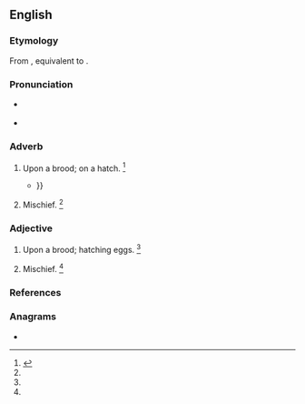 ==English==

===Etymology===
From {{etyl|enm|en}} {{m|enm|abrod}}, equivalent to {{prefix|en|a|brood}}.

===Pronunciation===
* {{a|US}} {{IPA|/əˈbɹud/|lang=en}}
* {{rhymes|uːd|lang=en}}

===Adverb===
{{en-adv}}

# {{lb|en|obsolete}} Upon a brood; on a hatch. {{defdate|Attested from around (1150 to 1350) until the late 19<sup>th</sup> century.}}<ref name=SOED>{{R:SOED5|page=8}}</ref>
#* {{quote-book|lang=en|year=1821|author=George D'Oyly, Hendrik Slatius, Henry Wharton|title=The life of William Sancroft, Archbishop of Canterbury|passage=The word in the original (as St. Hierom tells us from the Hebrew traditions) implies, that the Spirit of God sat '''abrood''' upon the whole rude mass, as birds upon their eggs, {{...}}}}
# {{lb|en|figurative}} Mischief. {{defdate|Attested from around (1150 to 1350) until the late 19<sup>th</sup> century.}}<ref name=SOED/>

===Adjective===
{{en-adj}}

# {{lb|en|obsolete}} Upon a brood; hatching eggs. {{defdate|Attested from around (1150 to 1350) until the late 19<sup>th</sup> century.}}<ref name=SOED/>
# {{lb|en|figurative}} Mischief. {{defdate|Attested from around (1150 to 1350) until the late 19<sup>th</sup> century.}}<ref name=SOED/>

===References===
<references/>

===Anagrams===
* {{anagrams|en|a=abdoor|aboord}}